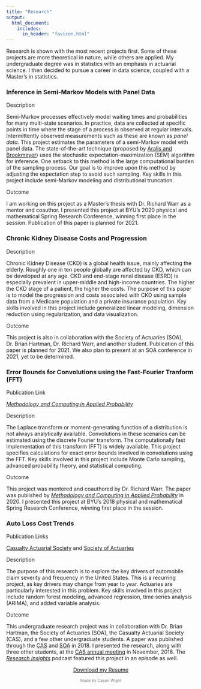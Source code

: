```yaml
---
title: "Research"
output: 
  html_document:
    includes:
      in_header: "favicon.html" 
---
```


Research is shown with the most recent projects first. Some of these projects are more theoretical in nature, while others are applied. My undergraduate degree was in statistics with an emphasis in actuarial science. I then decided to pursue a career in data science, coupled with a Master's in statistics.

###  Inference in Semi-Markov Models with Panel Data  
:::: {.col-md-12}
::: {.col-md-1}
Description
:::
::: {.col-md-11}
Semi-Markov processes effectively model waiting times and probabilities for many multi-state scenarios.  In practice, data are collected at specific points in time where the stage of a process is observed at regular intervals. Intermittently observed measurements such as these are known as *panel data*. This project estimates the parameters of a semi-Markov model with panel data. The state-of-the-art technique (proposed by <a href="https://journals.sagepub.com/doi/full/10.1177/0962280217736342" target="_blank">Aralis and Brookmeyer</a>) uses the stochastic expectation-maximization (SEM) algorithm for inference. One setback to this method is the large computational burden of the sampling process. Our goal is to improve upon this method by adjusting the expectation step to avoid such sampling. Key skills in this project include semi-Markov modeling and distributional truncation.
:::
::::

:::: {.col-md-12}
::: {.col-md-1}
Outcome
:::
::: {.col-md-11}
I am working on this project as a Master's thesis with Dr. Richard Warr as a mentor and coauthor. I presented this project at BYU's 2020 physical and mathematical Spring Research Conference, winning first place in the session. Publication of this paper is planned for 2021.   
:::
::::
  
###  Chronic Kidney Disease Costs and Progression  
:::: {.col-md-12}
::: {.col-md-1}
Description
:::
::: {.col-md-11}
Chronic Kidney Disease (CKD) is a global health issue, mainly affecting the elderly. Roughly one in ten people globally are affected by CKD, which can be developed at any age. CKD and end-stage renal disease (ESRD) is especially prevalent in upper-middle and high-income countries. The higher the CKD stage of a patient, the higher the costs. The purpose of this paper is to model the progression and costs associated with CKD using sample data from a Medicare population and a private insurance population. Key skills involved in this project include generalized linear modeling, dimension reduction using regularization, and data visualization.
:::
::::

:::: {.col-md-12}
::: {.col-md-1}
Outcome
:::
::: {.col-md-11}
This project is also in collaboration with the Society of Actuaries (SOA), Dr. Brian Hartman, Dr. Richard Warr, and another student. Publication of this paper is planned for 2021. We also plan to present at an SOA conference in 2021, yet to be determined.
:::
::::
  
###  Error Bounds for Convolutions using the Fast-Fourier Tranform (FFT)  
:::: {.col-md-12}
::: {.col-md-1}
Publication Link
:::
::: {.col-md-11}
<a href="https://link.springer.com/article/10.1007/s11009-019-09739-z" target="_blank">*Methodology and Computing in Applied Probability*</a>
:::
::::

:::: {.col-md-12}
::: {.col-md-1}
Description
:::
::: {.col-md-11}
The Laplace transform or moment-generating function of a distribution is not always analytically available. Convolutions in these scenarios can be estimated using the discrete Fourier transform. The computationally fast implementation of this transform (FFT) is widely available. This project specifies calculations for exact error bounds involved in convolutions using the FFT. Key skills involved in this project include Monte Carlo sampling, advanced probability theory, and statistical computing.
:::
::::

:::: {.col-md-12}
::: {.col-md-1}
Outcome
:::
::: {.col-md-11}
This project was mentored and coauthored by Dr. Richard Warr. The paper was published by <a href="https://link.springer.com/article/10.1007/s11009-019-09739-z" target="_blank">*Methodology and Computing in Applied Probability*</a> in 2020. I presented this project at BYU's 2018 physical and mathematical Spring Research Conference, winning first place in the session.
:::
::::

  
###  Auto Loss Cost Trends  
:::: {.col-md-12}
::: {.col-md-1}
Publication Links
:::
::: {.col-md-11}
<a href="https://www.casact.org/press/index.cfm?fa=viewArticle&articleID=4174" target="_blank">Casualty Actuarial Society</a> and <a href="https://www.soa.org/resources/research-reports/2018/auto-loss-cost-trends/" target="_blank">Society of Actuaries</a>
:::
::::

:::: {.col-md-12}
::: {.col-md-1}
Description
:::
::: {.col-md-11}
The purpose of this research is to explore the key drivers of automobile claim severity and frequency in the United States. This is a recurring project, as key drivers may change from year to year. Actuaries are particularly interested in this problem. Key skills involved in this project include random forest modeling, advanced regression, time series analysis (ARIMA), and added variable analysis. 
:::
::::

:::: {.col-md-12}
::: {.col-md-1}
Outcome
:::
::: {.col-md-11}
This undergraduate research project was in collaboration with Dr. Brian Hartman, the Society of Actuaries (SOA), the Casualty Actuarial Society (CAS), and a few other undergraduate students. A paper was published through the <a href="https://www.casact.org/press/index.cfm?fa=viewArticle&articleID=4174" target="_blank">CAS</a> and <a href="https://www.soa.org/resources/research-reports/2018/auto-loss-cost-trends/" target="_blank">SOA</a> in 2018. I presented the research, along with three other students, at the <a href="https://www.pathlms.com/cas/events/1380" target="_blank">CAS annual meeting</a> in November, 2018. The <a href="https://www.stitcher.com/show/research-insights-a-society-of-actuaries-podcast/episode/research-insights-auto-loss-cost-trends-55030097" target="_blank">*Research Insights*</a> podcast featured this project in an episode as well.
:::
::::

<link rel="stylesheet" href="https://cdnjs.cloudflare.com/ajax/libs/font-awesome/4.7.0/css/font-awesome.min.css">
  
<p style="text-align: center;">
    <a href="mailto:cason.wight@gmail.com?subject = Feedback&body = Message" target="_blank" class="fa fa-send fa-lg fa-fw"></a>
    <a href="https://www.linkedin.com/in/casonwight/" target="_blank" class="fa fa-linkedin fa-lg fa-fw"></a>
    <a href="https://github.com/casonwight" target="_blank" class="fa fa-github fa-lg fa-fw"></a>
</p>

<a href="Resume 2020.pdf" download target="_blank"><p style="text-align:center">Download my Resume</p></a>
<p style="text-align:center; font-size:75%; color:grey">Made by Cason Wight</p>